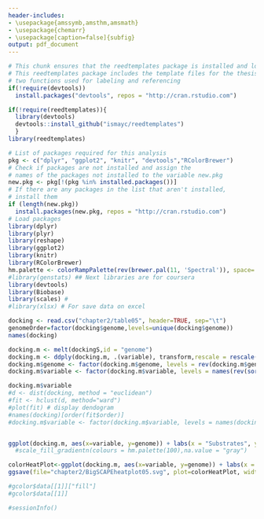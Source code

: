 ```yaml
---
header-includes:
- \usepackage{amssymb,amsthm,amsmath}
- \usepackage{chemarr}
- \usepackage[caption=false]{subfig}
output: pdf_document
---
```


```r
# This chunk ensures that the reedtemplates package is installed and loaded
# This reedtemplates package includes the template files for the thesis and also
# two functions used for labeling and referencing
if(!require(devtools))
  install.packages("devtools", repos = "http://cran.rstudio.com")

if(!require(reedtemplates)){
  library(devtools)
  devtools::install_github("ismayc/reedtemplates")
  }
library(reedtemplates)
```

```r
# List of packages required for this analysis
pkg <- c("dplyr", "ggplot2", "knitr", "devtools","RColorBrewer")
# Check if packages are not installed and assign the
# names of the packages not installed to the variable new.pkg
new.pkg <- pkg[!(pkg %in% installed.packages())]
# If there are any packages in the list that aren't installed,
# install them
if (length(new.pkg))
  install.packages(new.pkg, repos = "http://cran.rstudio.com")
# Load packages
library(dplyr)
library(plyr)
library(reshape)
library(ggplot2)
library(knitr)
library(RColorBrewer)
hm.palette <- colorRampPalette(rev(brewer.pal(11, 'Spectral')), space='Lab')  
#library(genstats) ## Next libraries are for coursera
library(devtools)
library(Biobase)
library(scales) # 
#library(xlsx) # For save data on excel

```

```r
docking <- read.csv("chapter2/table05", header=TRUE, sep="\t")
genomeOrder=factor(docking$genome,levels=unique(docking$genome))
names(docking)

docking.m <- melt(dockingS,id = "genome")
docking.m <- ddply(docking.m, .(variable), transform,rescale = rescale(value))
docking.m$genome <- factor(docking.m$genome, levels = rev(docking.m$genome[order(genomeOrder)]))
docking.m$variable <- factor(docking.m$variable, levels = names(rev(sort(apply(docking[,-1],2,sum)))))

docking.m$variable
#d <- dist(docking, method = "euclidean")
#fit <- hclust(d, method="ward") 
#plot(fit) # display dendogram
#names(docking)[order(fit$order)]
#docking.m$variable <- factor(docking.m$variable, levels = names(docking)[order(fit$order)])


ggplot(docking.m, aes(x=variable, y=genome)) + labs(x = "Substrates", y = "genome",text = element_text(size=12))+ geom_raster(aes(fill=value))+theme_bw()+theme(plot.title = element_text(size = 14, face = "bold"), text = element_text(size = 12), axis.title = element_text(face="bold"), axis.text.x=element_text(angle = 90,size = 6))+scale_fill_gradient(low = "white", high = "black",na.value = "orange")
  #scale_fill_gradientn(colours = hm.palette(100),na.value = "gray")

colorHeatPlot<-ggplot(docking.m, aes(x=variable, y=genome)) + labs(x = "Gene cluster Families", y = "genome",text = element_text(size=12))+geom_raster(aes(fill=value))+theme_bw()+theme(legend.position="none",plot.title = element_text(size = 14, face = "bold"), text = element_text(size = 12), axis.title = element_text(face="bold"), axis.text.x=element_text(angle = 90,size = 6))+ scale_fill_gradientn(colours = hm.palette(100),na.value = "gray")
ggsave(file="chapter2/BigSCAPEheatplot05.svg", plot=colorHeatPlot, width=10, height=15)

#gcolor$data[[1]]["fill"]
#gcolor$data[[1]]


```


```r
#sessionInfo()

```